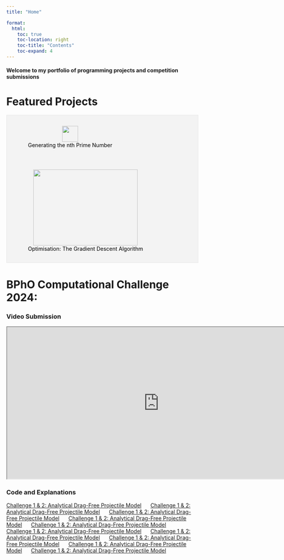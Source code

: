 ```yaml
---
title: "Home"

format:
  html:
    toc: true
    toc-location: right
    toc-title: "Contents"
    toc-expand: 4
---
```

<h4> Welcome to my portfolio of programming projects and competition submissions</h4>

# Featured Projects

<nav>
  <ul style="width: 100%; list-style-type: none; margin: 0; padding: 0; overflow: hidden; border: 1px solid #e7e7e7; background-color: #f3f3f3;">
    <li>
      <a style="float: left; display: block; color: black; text-align: center; padding: 14px 16px; text-decoration: none;" href="/posts/primes.html">
        <figure>
          <img src="me.png" style="width:42px;height:42px;">
          <figcaption>Generating the nth Prime Number</figcaption>
        </figure>
      </a>
    </li>
    <li>
      <a style="float: left; display: block; color: black; text-align: center; padding: 14px 16px; text-decoration: none;" href="/posts/optimisation.html">
        <figure>
          <img src="optimisation.png" style="width:275px;height:200px;">
          <figcaption>Optimisation: The Gradient Descent Algorithm</figcaption>
        </figure>
      </a>
    </li>
  </ul>
</nav>

# BPhO Computational Challenge 2024:

### Video Submission

<iframe width="800" height="400"
src="https://www.youtube.com/embed/ViT6NdrrbJo">
</iframe>

### Code and Explanations

<nav>
  <ul style="list-style-type:none; padding:0">
    <li style="display:inline; margin-right: 20px;"><a href="/posts/cchallenge1.html">Challenge 1 & 2: Analytical Drag-Free Projectile Model</a></li>
    <li style="display:inline; margin-right: 20px;"><a href="/posts/cchallenge2.html">Challenge 1 & 2: Analytical Drag-Free Projectile Model</a></li>
    <li style="display:inline; margin-right: 20px;"><a href="/posts/cchallenge3.html">Challenge 1 & 2: Analytical Drag-Free Projectile Model</a></li>
    <li style="display:inline; margin-right: 20px;"><a href="/posts/cchallenge4.html">Challenge 1 & 2: Analytical Drag-Free Projectile Model</a></li>
    <li style="display:inline; margin-right: 20px;"><a href="/posts/cchallenge5.html">Challenge 1 & 2: Analytical Drag-Free Projectile Model</a></li>
    <li style="display:inline; margin-right: 20px;"><a href="/posts/cchallenge6.html">Challenge 1 & 2: Analytical Drag-Free Projectile Model</a></li>
    <li style="display:inline; margin-right: 20px;"><a href="/posts/cchallenge7.html">Challenge 1 & 2: Analytical Drag-Free Projectile Model</a></li>
    <li style="display:inline; margin-right: 20px;"><a href="/posts/cchallenge8.html">Challenge 1 & 2: Analytical Drag-Free Projectile Model</a></li>
    <li style="display:inline; margin-right: 20px;"><a href="/posts/cchallenge9.html">Challenge 1 & 2: Analytical Drag-Free Projectile Model</a></li>   
    <li style="display:inline; margin-right: 20px;"><a href="/posts/cchallengee1.html">Challenge 1 & 2: Analytical Drag-Free Projectile Model</a></li>
  </ul>
</nav>